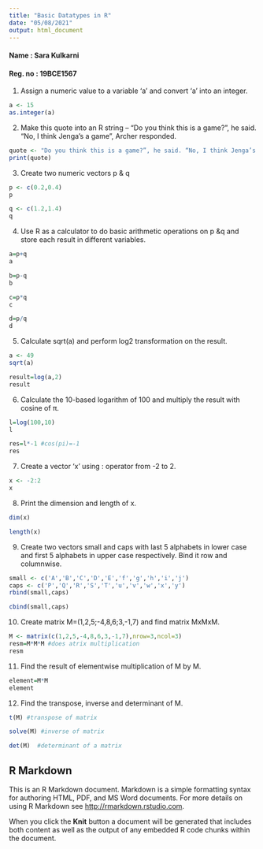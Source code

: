 ```yaml
---
title: "Basic Datatypes in R"
date: "05/08/2021"
output: html_document
---
```

#### Name : Sara Kulkarni
#### Reg. no : 19BCE1567

1. Assign a numeric value to a variable ‘a’ and convert ‘a’ into an integer.
```r
a <- 15
as.integer(a)
```

2. Make this quote into an R string – “Do you think this is a game?”, he said. “No, I think Jenga’s a game”, Archer responded.
```r
quote <- "Do you think this is a game?”, he said. “No, I think Jenga’s a game”, Archer responded."
print(quote)

```

3. Create two numeric vectors p & q
```r
p <- c(0.2,0.4)
p

q <- c(1.2,1.4)
q
```

4. Use R as a calculator to do basic arithmetic operations on p &q and store each result in different variables.
```r
a=p+q
a
```

```r
b=p-q
b
```

```r
c=p*q
c
```

```r
d=p/q
d
```

5. Calculate sqrt(a) and perform log2 transformation on the result.

```r
a <- 49
sqrt(a)
```


```r
result=log(a,2)
result
```

6. Calculate the 10-based logarithm of 100 and multiply the result with cosine of π.

```r
l=log(100,10)
l
```


```r
res=l*-1 #cos(pi)=-1
res
```

7. Create a vector ‘x’ using : operator from -2 to 2.
```r
x <- -2:2
x
```

8. Print the dimension and length of x.
```r
dim(x)
```

```r
length(x)
```

9. Create two vectors small and caps with last 5 alphabets in lower case and first 5 alphabets in upper case respectively. Bind it row and columnwise.

```r
small <- c('A','B','C','D','E','f','g','h','i','j')
caps <- c('P','Q','R','S','T','u','v','w','x','y')
rbind(small,caps)
```

```r
cbind(small,caps)
```

10. Create matrix M=(1,2,5;-4,8,6;3,-1,7) and find matrix MxMxM.
```r
M <- matrix(c(1,2,5,-4,8,6,3,-1,7),nrow=3,ncol=3)
resm=M*M*M #does atrix multiplication
resm
```

11. Find the result of elementwise multiplication of M by M.
```r
element=M*M
element
```

12. Find the transpose, inverse and determinant of M.
```r
t(M) #transpose of matrix
```

```r
solve(M) #inverse of matrix
```

```r
det(M)  #determinant of a matrix
```
## R Markdown

This is an R Markdown document. Markdown is a simple formatting syntax for authoring HTML, PDF, and MS Word documents. For more details on using R Markdown see <http://rmarkdown.rstudio.com>.

When you click the **Knit** button a document will be generated that includes both content as well as the output of any embedded R code chunks within the document.